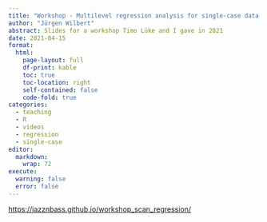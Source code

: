 ```yaml
---
title: "Workshop - Multilevel regression analysis for single-case data with scan"
author: "Jürgen Wilbert"
abstract: Slides for a workshop Timo Lüke and I gave in 2021
date: 2021-04-15
format:
  html:
    page-layout: full
    df-print: kable
    toc: true
    toc-location: right
    self-contained: false
    code-fold: true
categories:
  - teaching
  - R
  - videos
  - regression
  - single-case
editor: 
  markdown: 
    wrap: 72
execute: 
  warning: false
  error: false
---
```


<https://jazznbass.github.io/workshop_scan_regression/>
